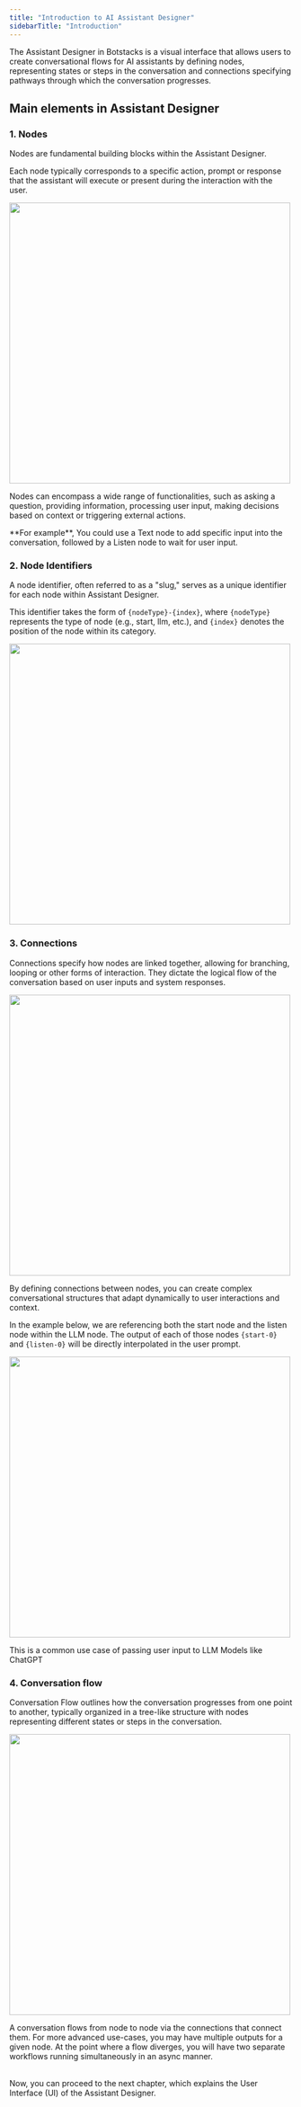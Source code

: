 ```yaml
---
title: "Introduction to AI Assistant Designer"
sidebarTitle: "Introduction"
---
```

The Assistant Designer in Botstacks is a visual interface that allows users to create conversational flows for AI assistants by defining nodes, representing states or steps in the conversation and connections specifying pathways through which the conversation progresses.

## Main elements in Assistant Designer

<Steps>

  <Step title="Nodes">
  </Step>

  <Step title="Node Identifiers">
  </Step>
  
  <Step title="Connections">
  </Step>

  <Step title="Conversation Flow">
  </Step>

</Steps>

### 1. Nodes

Nodes are fundamental building blocks within the Assistant Designer.

Each node typically corresponds to a specific action, prompt or response that the assistant will execute or present during the interaction with the user.

<img 
height="500"  
src="/images/node-stack.png"
/>

Nodes can encompass a wide range of functionalities, such as asking a question, providing information, processing user input, making decisions based on context or triggering external actions.

<Tip> 
    **For example**, You could use a Text node to add specific input into the conversation, followed by a Listen node to wait for user input. 
</Tip>


### 2. Node Identifiers

A node identifier, often referred to as a "slug," serves as a unique identifier for each node within Assistant Designer.

This identifier takes the form of `{nodeType}-{index}`, where `{nodeType}` represents the type of node (e.g., start, llm, etc.), and `{index}` denotes the position of the node within its category.

<img 
height="500"  
src="/images/node-identifier.png"
/>


### 3. Connections

Connections specify how nodes are linked together, allowing for branching, looping or other forms of interaction. They dictate the logical flow of the conversation based on user inputs and system responses.

<img 
height="500"  
src="/images/connections.png"
/>

By defining connections between nodes, you can create complex conversational structures that adapt dynamically to user interactions and context. 

In the example below, we are referencing both the start node and the listen node within the LLM node. The output of each of those nodes `{start-0}` and `{listen-0}` will be directly interpolated in the user prompt.

<img 
height="500"  
src="/images/connection-example.png"
/>

<Tip>
  This is a common use case of passing user input to LLM Models like ChatGPT
</Tip>


### 4. Conversation flow

Conversation Flow outlines how the conversation progresses from one point to another, typically organized in a tree-like structure with nodes representing different states or steps in the conversation.

<img 
height="500"  
src="/images/conversation-flow.png"
/>

A conversation flows from node to node via the connections that connect them. For more advanced use-cases, you may have multiple outputs for a given node. At the point where a flow diverges, you will have two separate workflows running simultaneously in an async manner.

<br />
Now, you can proceed to the next chapter, which explains the User Interface (UI) of the Assistant Designer.
